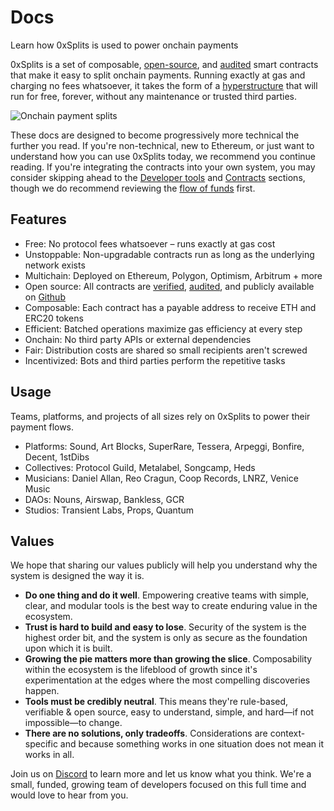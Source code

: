 # Docs

<div className="text-xl text-gray-500">
  Learn how 0xSplits is used to power onchain payments
</div>

0xSplits is a set of composable,
[open-source](https://etherscan.io/address/0x2ed6c4b5da6378c7897ac67ba9e43102feb694ee#code),
and
[audited](https://github.com/0xSplits/splits-contracts/blob/main/audit/0xSplits_A-1.pdf)
smart contracts that make it easy to split onchain payments. Running exactly at
gas and charging no fees whatsoever, it takes the form of a
[hyperstructure](https://jacob.energy/hyperstructures.html) that will run for
free, forever, without any maintenance or trusted third parties.

![Onchain payment splits](./img/index_flow.png)

These docs are designed to become progressively more technical the further you
read. If you're non-technical, new to Ethereum, or just want to understand how
you can use 0xSplits today, we recommend you continue reading. If you're
integrating the contracts into your own system, you may consider skipping ahead
to the [Developer tools](/sdk) and [Contracts](/core) sections, though we do
recommend reviewing the [flow of funds](/flow) first.

## Features

- Free: No protocol fees whatsoever – runs exactly at gas cost
- Unstoppable: Non-upgradable contracts run as long as the underlying network
  exists
- Multichain: Deployed on Ethereum, Polygon, Optimism, Arbitrum + more
- Open source: All contracts are
  [verified](https://etherscan.io/address/0x2ed6c4b5da6378c7897ac67ba9e43102feb694ee#code),
  [audited](https://github.com/0xSplits/splits-contracts/blob/main/audit/0xSplits_A-1.pdf),
  and publicly available on [Github](https://github.com/0xSplits)
- Composable: Each contract has a payable address to receive ETH and ERC20
  tokens
- Efficient: Batched operations maximize gas efficiency at every step
- Onchain: No third party APIs or external dependencies
- Fair: Distribution costs are shared so small recipients aren't screwed
- Incentivized: Bots and third parties perform the repetitive tasks

## Usage

Teams, platforms, and projects of all sizes rely on 0xSplits to power their
payment flows.

- Platforms: Sound, Art Blocks, SuperRare, Tessera, Arpeggi, Bonfire, Decent,
  1stDibs
- Collectives: Protocol Guild, Metalabel, Songcamp, Heds
- Musicians: Daniel Allan, Reo Cragun, Coop Records, LNRZ, Venice Music
- DAOs: Nouns, Airswap, Bankless, GCR
- Studios: Transient Labs, Props, Quantum

## Values

We hope that sharing our values publicly will help you understand why the system
is designed the way it is.

- **Do one thing and do it well**. Empowering creative teams with simple, clear,
  and modular tools is the best way to create enduring value in the ecosystem.
- **Trust is hard to build and easy to lose**. Security of the system is the
  highest order bit, and the system is only as secure as the foundation upon
  which it is built.
- **Growing the pie matters more than growing the slice**. Composability within
  the ecosystem is the lifeblood of growth since it's experimentation at the
  edges where the most compelling discoveries happen.
- **Tools must be credibly neutral**. This means they're rule-based, verifiable
  & open source, easy to understand, simple, and hard—if not impossible—to
  change.
- **There are no solutions, only tradeoffs**. Considerations are
  context-specific and because something works in one situation does not mean it
  works in all.

Join us on [Discord](https://chat.0xsplits.xyz/) to learn more and let us know
what you think. We're a small, funded, growing team of developers focused on
this full time and would love to hear from you.

